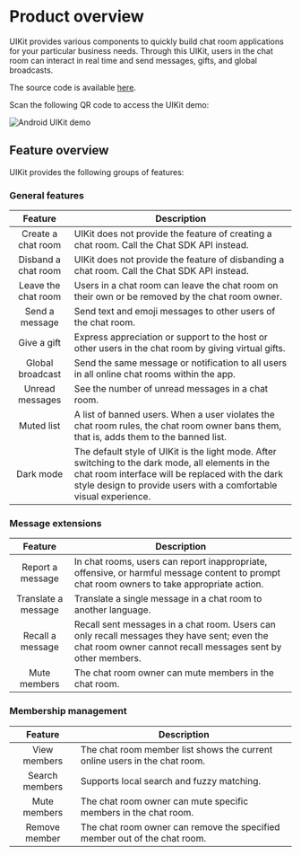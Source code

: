# Product overview

UIKit provides various components to quickly build chat room applications for your particular business needs. Through this UIKit, users in the chat room can interact in real time and send messages, gifts, and global broadcasts.

The source code is available [here](https://github.com/easemob/UIKit_Chatroom_ios).

Scan the following QR code to access the UIKit demo:

![Android UIKit demo](../assets/images/chatroom_demo_ios.png)

## Feature overview

UIKit provides the following groups of features:

### General features

| Feature | Description |
|:---:|---|
| Create a chat room | UIKit does not provide the feature of creating a chat room. Call the Chat SDK API instead. |
| Disband a chat room | UIKit does not provide the feature of disbanding a chat room. Call the Chat SDK API instead. |
| Leave the chat room | Users in a chat room can leave the chat room on their own or be removed by the chat room owner. |
| Send a message | Send text and emoji messages to other users of the chat room. |
| Give a gift | Express appreciation or support to the host or other users in the chat room by giving virtual gifts. |
| Global broadcast | Send the same message or notification to all users in all online chat rooms within the app. |
| Unread messages | See the number of unread messages in a chat room. |
| Muted list | A list of banned users. When a user violates the chat room rules, the chat room owner bans them, that is, adds them to the banned list. |
| Dark mode | The default style of UIKit is the light mode. After switching to the dark mode, all elements in the chat room interface will be replaced with the dark style design to provide users with a comfortable visual experience. |

### Message extensions

| Feature | Description |
|:---:|---|
| Report a message | In chat rooms, users can report inappropriate, offensive, or harmful message content to prompt chat room owners to take appropriate action. |
| Translate a message| Translate a single message in a chat room to another language. |
| Recall a message | Recall sent messages in a chat room. Users can only recall messages they have sent; even the chat room owner cannot recall messages sent by other members. |
| Mute members | The chat room owner can mute members in the chat room. |

### Membership management

| Feature | Description |
|:---:|---|
| View members | The chat room member list shows the current online users in the chat room. |
| Search members | Supports local search and fuzzy matching. |
| Mute members | The chat room owner can mute specific members in the chat room. |
| Remove member | The chat room owner can remove the specified member out of the chat room. |